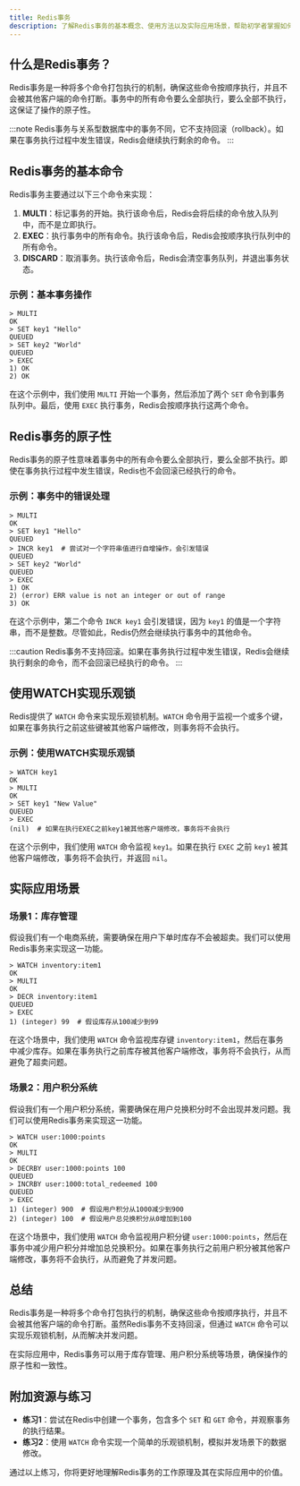 ```yaml
---
title: Redis事务
description: 了解Redis事务的基本概念、使用方法以及实际应用场景，帮助初学者掌握如何在Redis中执行事务操作。
---
```


## 什么是Redis事务？

Redis事务是一种将多个命令打包执行的机制，确保这些命令按顺序执行，并且不会被其他客户端的命令打断。事务中的所有命令要么全部执行，要么全部不执行，这保证了操作的原子性。

:::note
Redis事务与关系型数据库中的事务不同，它不支持回滚（rollback）。如果在事务执行过程中发生错误，Redis会继续执行剩余的命令。
:::

## Redis事务的基本命令

Redis事务主要通过以下三个命令来实现：

1. **MULTI**：标记事务的开始。执行该命令后，Redis会将后续的命令放入队列中，而不是立即执行。
2. **EXEC**：执行事务中的所有命令。执行该命令后，Redis会按顺序执行队列中的所有命令。
3. **DISCARD**：取消事务。执行该命令后，Redis会清空事务队列，并退出事务状态。

### 示例：基本事务操作

```redis
> MULTI
OK
> SET key1 "Hello"
QUEUED
> SET key2 "World"
QUEUED
> EXEC
1) OK
2) OK
```

在这个示例中，我们使用 `MULTI` 开始一个事务，然后添加了两个 `SET` 命令到事务队列中。最后，使用 `EXEC` 执行事务，Redis会按顺序执行这两个命令。

## Redis事务的原子性

Redis事务的原子性意味着事务中的所有命令要么全部执行，要么全部不执行。即使在事务执行过程中发生错误，Redis也不会回滚已经执行的命令。

### 示例：事务中的错误处理

```redis
> MULTI
OK
> SET key1 "Hello"
QUEUED
> INCR key1  # 尝试对一个字符串值进行自增操作，会引发错误
QUEUED
> SET key2 "World"
QUEUED
> EXEC
1) OK
2) (error) ERR value is not an integer or out of range
3) OK
```

在这个示例中，第二个命令 `INCR key1` 会引发错误，因为 `key1` 的值是一个字符串，而不是整数。尽管如此，Redis仍然会继续执行事务中的其他命令。

:::caution
Redis事务不支持回滚。如果在事务执行过程中发生错误，Redis会继续执行剩余的命令，而不会回滚已经执行的命令。
:::

## 使用WATCH实现乐观锁

Redis提供了 `WATCH` 命令来实现乐观锁机制。`WATCH` 命令用于监视一个或多个键，如果在事务执行之前这些键被其他客户端修改，则事务将不会执行。

### 示例：使用WATCH实现乐观锁

```redis
> WATCH key1
OK
> MULTI
OK
> SET key1 "New Value"
QUEUED
> EXEC
(nil)  # 如果在执行EXEC之前key1被其他客户端修改，事务将不会执行
```

在这个示例中，我们使用 `WATCH` 命令监视 `key1`。如果在执行 `EXEC` 之前 `key1` 被其他客户端修改，事务将不会执行，并返回 `nil`。

## 实际应用场景

### 场景1：库存管理

假设我们有一个电商系统，需要确保在用户下单时库存不会被超卖。我们可以使用Redis事务来实现这一功能。

```redis
> WATCH inventory:item1
OK
> MULTI
OK
> DECR inventory:item1
QUEUED
> EXEC
1) (integer) 99  # 假设库存从100减少到99
```

在这个场景中，我们使用 `WATCH` 命令监视库存键 `inventory:item1`，然后在事务中减少库存。如果在事务执行之前库存被其他客户端修改，事务将不会执行，从而避免了超卖问题。

### 场景2：用户积分系统

假设我们有一个用户积分系统，需要确保在用户兑换积分时不会出现并发问题。我们可以使用Redis事务来实现这一功能。

```redis
> WATCH user:1000:points
OK
> MULTI
OK
> DECRBY user:1000:points 100
QUEUED
> INCRBY user:1000:total_redeemed 100
QUEUED
> EXEC
1) (integer) 900  # 假设用户积分从1000减少到900
2) (integer) 100  # 假设用户总兑换积分从0增加到100
```

在这个场景中，我们使用 `WATCH` 命令监视用户积分键 `user:1000:points`，然后在事务中减少用户积分并增加总兑换积分。如果在事务执行之前用户积分被其他客户端修改，事务将不会执行，从而避免了并发问题。

## 总结

Redis事务是一种将多个命令打包执行的机制，确保这些命令按顺序执行，并且不会被其他客户端的命令打断。虽然Redis事务不支持回滚，但通过 `WATCH` 命令可以实现乐观锁机制，从而解决并发问题。

在实际应用中，Redis事务可以用于库存管理、用户积分系统等场景，确保操作的原子性和一致性。

## 附加资源与练习

- **练习1**：尝试在Redis中创建一个事务，包含多个 `SET` 和 `GET` 命令，并观察事务的执行结果。
- **练习2**：使用 `WATCH` 命令实现一个简单的乐观锁机制，模拟并发场景下的数据修改。

通过以上练习，你将更好地理解Redis事务的工作原理及其在实际应用中的价值。